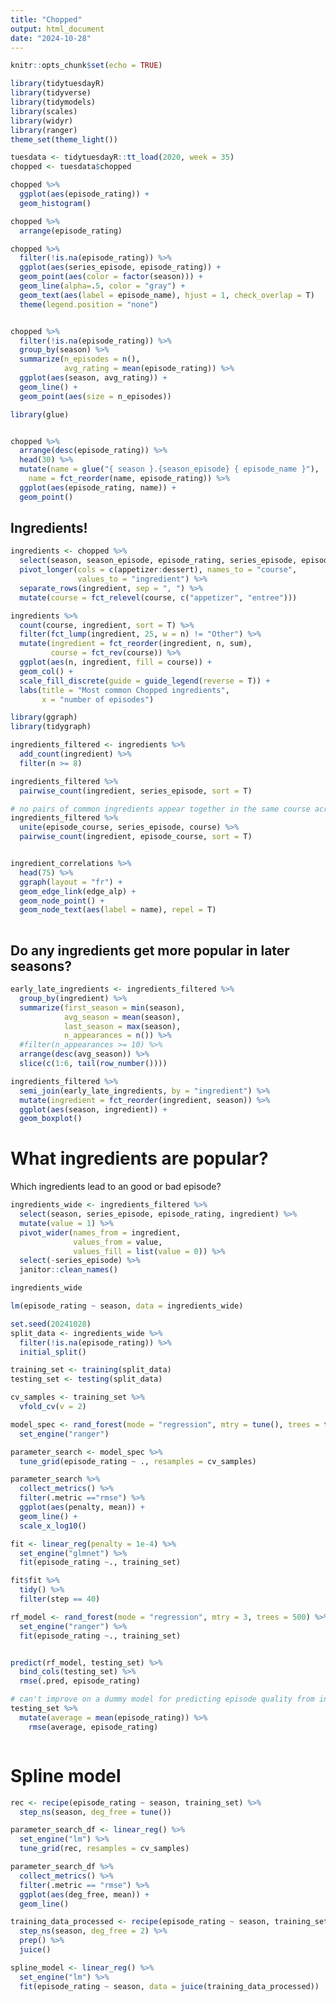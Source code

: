 ```yaml
---
title: "Chopped"
output: html_document
date: "2024-10-28"
---
```


```r
knitr::opts_chunk$set(echo = TRUE)

library(tidytuesdayR)
library(tidyverse)
library(tidymodels)
library(scales)
library(widyr)
library(ranger)
theme_set(theme_light())
```

```r
tuesdata <- tidytuesdayR::tt_load(2020, week = 35)
chopped <- tuesdata$chopped

```

```r
chopped %>% 
  ggplot(aes(episode_rating)) +
  geom_histogram()

chopped %>% 
  arrange(episode_rating)

chopped %>% 
  filter(!is.na(episode_rating)) %>% 
  ggplot(aes(series_episode, episode_rating)) + 
  geom_point(aes(color = factor(season))) + 
  geom_line(alpha=.5, color = "gray") +
  geom_text(aes(label = episode_name), hjust = 1, check_overlap = T)
  theme(legend.position = "none")


chopped %>% 
  filter(!is.na(episode_rating)) %>% 
  group_by(season) %>% 
  summarize(n_episodes = n(),
            avg_rating = mean(episode_rating)) %>% 
  ggplot(aes(season, avg_rating)) +
  geom_line() +
  geom_point(aes(size = n_episodes))

```

```r
library(glue)


chopped %>% 
  arrange(desc(episode_rating)) %>% 
  head(30) %>% 
  mutate(name = glue("{ season }.{season_episode} { episode_name }"),
    name = fct_reorder(name, episode_rating)) %>% 
  ggplot(aes(episode_rating, name)) + 
  geom_point()

```

## Ingredients!
```r
ingredients <- chopped %>% 
  select(season, season_episode, episode_rating, series_episode, episode_name, appetizer:dessert) %>% 
  pivot_longer(cols = c(appetizer:dessert), names_to = "course",
               values_to = "ingredient") %>% 
  separate_rows(ingredient, sep = ", ") %>% 
  mutate(course = fct_relevel(course, c("appetizer", "entree")))

ingredients %>% 
  count(course, ingredient, sort = T) %>% 
  filter(fct_lump(ingredient, 25, w = n) != "Other") %>% 
  mutate(ingredient = fct_reorder(ingredient, n, sum),
         course = fct_rev(course)) %>% 
  ggplot(aes(n, ingredient, fill = course)) + 
  geom_col() +
  scale_fill_discrete(guide = guide_legend(reverse = T)) +
  labs(title = "Most common Chopped ingredients",
       x = "number of episodes")


```


```r
library(ggraph)
library(tidygraph)

ingredients_filtered <- ingredients %>% 
  add_count(ingredient) %>% 
  filter(n >= 8)

ingredients_filtered %>% 
  pairwise_count(ingredient, series_episode, sort = T)

# no pairs of common ingredients appear together in the same course across episodes
ingredients_filtered %>% 
  unite(episode_course, series_episode, course) %>% 
  pairwise_count(ingredient, episode_course, sort = T)


ingredient_correlations %>% 
  head(75) %>% 
  ggraph(layout = "fr") + 
  geom_edge_link(edge_alp) + 
  geom_node_point() + 
  geom_node_text(aes(label = name), repel = T)
  

```

## Do any ingredients get more popular in later seasons?

```r
early_late_ingredients <- ingredients_filtered %>%
  group_by(ingredient) %>% 
  summarize(first_season = min(season),
            avg_season = mean(season),
            last_season = max(season),
            n_appearances = n()) %>% 
  #filter(n_appearances >= 10) %>% 
  arrange(desc(avg_season)) %>% 
  slice(c(1:6, tail(row_number())))

ingredients_filtered %>% 
  semi_join(early_late_ingredients, by = "ingredient") %>% 
  mutate(ingredient = fct_reorder(ingredient, season)) %>% 
  ggplot(aes(season, ingredient)) +
  geom_boxplot()
```

# What ingredients are popular? 
Which ingredients lead to an good or bad episode?
```r
ingredients_wide <- ingredients_filtered %>% 
  select(season, series_episode, episode_rating, ingredient) %>% 
  mutate(value = 1) %>% 
  pivot_wider(names_from = ingredient, 
              values_from = value,
              values_fill = list(value = 0)) %>% 
  select(-series_episode) %>% 
  janitor::clean_names()

ingredients_wide

lm(episode_rating ~ season, data = ingredients_wide)

set.seed(20241028)
split_data <- ingredients_wide %>%
  filter(!is.na(episode_rating)) %>% 
  initial_split()

training_set <- training(split_data)
testing_set <- testing(split_data)

```

```r
cv_samples <- training_set %>% 
  vfold_cv(v = 2)

model_spec <- rand_forest(mode = "regression", mtry = tune(), trees = tune()) %>% 
  set_engine("ranger")

parameter_search <- model_spec %>% 
  tune_grid(episode_rating ~ ., resamples = cv_samples)

```

```r
parameter_search %>% 
  collect_metrics() %>% 
  filter(.metric =="rmse") %>% 
  ggplot(aes(penalty, mean)) +
  geom_line() + 
  scale_x_log10()

fit <- linear_reg(penalty = 1e-4) %>% 
  set_engine("glmnet") %>% 
  fit(episode_rating ~., training_set)

fit$fit %>% 
  tidy() %>% 
  filter(step == 40)


```

```r
rf_model <- rand_forest(mode = "regression", mtry = 3, trees = 500) %>% 
  set_engine("ranger") %>% 
  fit(episode_rating ~., training_set)


predict(rf_model, testing_set) %>% 
  bind_cols(testing_set) %>% 
  rmse(.pred, episode_rating)

# can't improve on a dummy model for predicting episode quality from ingredients...rmse gets imperceptibly better
testing_set %>% 
  mutate(average = mean(episode_rating)) %>% 
    rmse(average, episode_rating)



```

# Spline model
```r
rec <- recipe(episode_rating ~ season, training_set) %>%
  step_ns(season, deg_free = tune())

parameter_search_df <- linear_reg() %>%
  set_engine("lm") %>%
  tune_grid(rec, resamples = cv_samples)

parameter_search_df %>%
  collect_metrics() %>%
  filter(.metric == "rmse") %>%
  ggplot(aes(deg_free, mean)) +
  geom_line()

training_data_processed <- recipe(episode_rating ~ season, training_set) %>%
  step_ns(season, deg_free = 2) %>%
  prep() %>%
  juice()

spline_model <- linear_reg() %>%
  set_engine("lm") %>%
  fit(episode_rating ~ season, data = juice(training_data_processed))

```






















